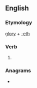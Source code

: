 ==English==

===Etymology===
[[glory]] + [[-eth]]

===Verb===
{{head|en|verb form}}

# {{en-archaic third-person singular of|glory}}

===Anagrams===
* {{anagrams|en|Teighlor|regolith}}